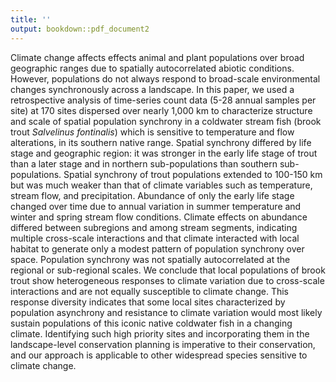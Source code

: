 ```yaml
---
title: ''
output: bookdown::pdf_document2
---
```


Climate change affects effects animal and plant populations over broad geographic ranges due to spatially autocorrelated abiotic conditions. However, populations do not always respond to broad-scale environmental changes synchronously across a landscape. In this paper, we used a retrospective analysis of time-series count data (5-28 annual samples per site) at 170 sites dispersed over nearly 1,000 km to characterize structure and scale of spatial population synchrony in a coldwater stream fish (brook trout *Salvelinus fontinalis*) which is sensitive to temperature and flow alterations, in its southern native range. Spatial synchrony differed by life stage and geographic region: it was stronger in the early life stage of trout than a later stage and in northern sub-populations than southern sub-populations. Spatial synchrony of trout populations extended to 100-150 km but was much weaker than that of climate variables such as temperature, stream flow, and precipitation. Abundance of only the early life stage changed over time due to annual variation in summer temperature and winter and spring stream flow conditions. Climate effects on abundance differed between subregions and among stream segments, indicating multiple cross-scale interactions and that climate interacted with local habitat to generate only a modest pattern of population synchrony over space. Population synchrony was not spatially autocorrelated at the regional or sub-regional scales. We conclude that local populations of brook trout show heterogeneous responses to climate variation due to cross-scale interactions and are not equally susceptible to climate change. This response diversity indicates that some local sites characterized by population asynchrony and resistance to climate variation would most likely sustain populations of this iconic native coldwater fish in a changing climate. Identifying such high priority sites and incorporating them in the landscape-level conservation planning is imperative to their conservation, and our approach is applicable to other widespread species sensitive to climate change.       
